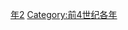 {{Catnav|頁面分類|历史|歷史時代|年|前4世纪各年}}

{{catmore}}
{{Commons category|392 BC}}

[[Category:前390年代|年2]]
[[Category:前4世纪各年|Category:前4世纪各年]]